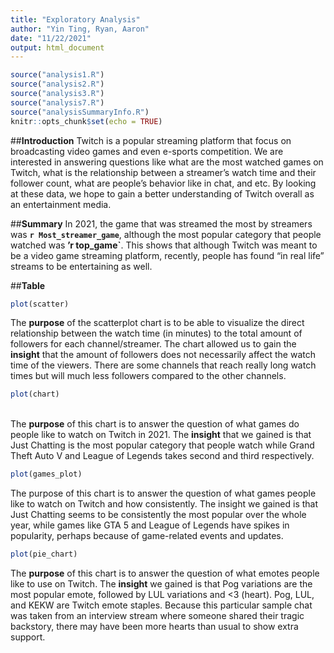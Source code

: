 ```yaml
---
title: "Exploratory Analysis"
author: "Yin Ting, Ryan, Aaron"
date: "11/22/2021"
output: html_document
---
```


```r
source("analysis1.R")
source("analysis2.R")
source("analysis3.R")
source("analysis7.R")
source("analysisSummaryInfo.R")
knitr::opts_chunk$set(echo = TRUE)

```

##**Introduction**
Twitch is a popular streaming platform that focus on broadcasting video games and even e-sports competition. We are interested in answering questions like
what are the most watched games on Twitch, what is the relationship between a 
streamer's watch time and their follower count, what are people's behavior like
in chat, and etc. By looking at these data, we hope to gain a better understanding of Twitch overall as an entertainment media. 


##**Summary**
In 2021, the game that was streamed the most by streamers was **`r Most_streamer_game`**, although the most popular category that people watched was **'r top_game`**. This shows that although Twitch was meant to be a video game streaming platform, recently, people has found "in real life" streams to be entertaining as well. 

##**Table**



```r
plot(scatter)
```
The **purpose** of the scatterplot chart is to be able to visualize the direct relationship between the watch time (in minutes) to the total amount of followers for each channel/streamer. The chart allowed us to gain the **insight** that the amount of followers does not necessarily affect the watch time of the viewers. There are some channels that reach really long watch times but will much less followers compared to the other channels.

```r
plot(chart)
```
<br>
The **purpose** of this chart is to answer the question of what games do people like to watch on Twitch in 2021. The **insight** that we gained is that
Just Chatting is the most popular category that people watch while Grand Theft
Auto V and League of Legends takes second and third respectively. 

```r
plot(games_plot)
```
The purpose of this chart is to answer the question of what games people like to watch on Twitch and how consistently. The insight we gained is that Just Chatting seems to be consistently the most popular over the whole year, while games like GTA 5 and League of Legends have spikes in popularity, perhaps because of game-related events and updates.

```r
plot(pie_chart)
```
The **purpose** of this chart is to answer the question of 
what emotes people like to use on Twitch. The **insight** we gained is that Pog variations are the most popular emote, followed by LUL variations and <3 (heart). Pog, LUL, and KEKW are Twitch emote staples. Because this particular sample chat was taken from an interview stream where someone shared their tragic backstory, there may have been more hearts than usual to show extra support.

